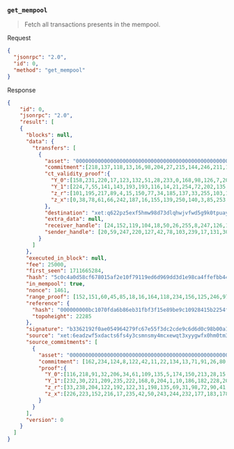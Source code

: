 ### `get_mempool`

> Fetch all transactions presents in the mempool.

Request

```json
{
  "jsonrpc": "2.0",
  "id": 0,
  "method": "get_mempool"
}
```

Response

```json
{
    "id": 0,
    "jsonrpc": "2.0",
    "result": [
    {
      "blocks": null,
      "data": {
        "transfers": [
          {
            "asset": "0000000000000000000000000000000000000000000000000000000000000000",
            "commitment":[218,137,118,13,16,98,204,27,215,144,246,211,178,168,50,50,214,47,38,213,149,49,46,101,251,35,2,84,54,7,68,94],
            "ct_validity_proof":{
              "Y_0":[158,231,220,17,123,132,51,28,233,0,168,98,126,7,204,191,246,187,147,221,210,166,249,38,76,110,12,160,87,190,73,66],
              "Y_1":[224,7,55,141,143,193,193,116,14,21,254,72,202,135,223,232,143,29,173,215,27,13,142,70,128,77,157,173,219,40,107,14],
              "z_r":[101,195,217,89,4,15,150,77,34,185,137,33,255,103,191,44,99,34,54,217,235,49,172,242,45,152,6,198,185,36,221,9],
              "z_x":[0,38,78,61,66,242,187,16,155,139,250,140,3,85,253,202,190,26,183,196,8,239,141,147,57,19,21,37,84,70,27,10],
            },
            "destination": "xet:q622pz5exf5hmw98d73dlqhwjvfwd5g9k0tpuay90ga634c64cgsqczfmvx",
            "extra_data": null,
            "receiver_handle": [24,152,119,104,18,50,26,255,8,247,126,14,156,62,135,55,131,133,33,233,248,202,145,75,233,224,102,163,0,64,196,63],
            "sender_handle": [20,59,247,220,127,42,78,103,239,17,131,30,126,110,74,163,142,85,90,52,154,129,10,49,21,74,104,98,237,16,156,1]
          }
        ]
      },
      "executed_in_block": null,
      "fee": 25000,
      "first_seen": 1711665284,
      "hash": "5c0c4a0d58cf678015af2e10f79119ed6d969dd3d1e98ca4ffefbb4439765658",
      "in_mempool": true,
      "nonce": 1461,
      "range_proof": [152,151,60,45,85,18,16,164,118,234,156,125,246,97,104,9,127,48,209,201,216,221,90,165,40,92,168,17,141,27,234,66,16,112,30,126,229,71,182,165,209,223,33,13,46,79,39,85,24,124,214,238,32,211,121,62,17,183,134,67,200,13,34,90,48,159,174,238,16,134,120,177,210,122,246,203,179,74,1,176,225,122,230,124,194,82,37,137,116,137,64,167,149,54,188,36,6,24,206,54,245,111,185,21,79,168,207,10,60,190,15,103,130,136,86,46,156,145,143,114,96,121,190,193,188,193,13,46,68,220,94,70,90,47,99,254,33,158,147,100,83,172,24,18,160,67,122,31,26,226,79,251,169,119,50,116,179,223,137,3,157,237,40,81,53,44,177,21,244,147,135,5,67,59,48,254,204,147,8,104,192,166,48,39,43,228,118,108,190,129,209,12,47,118,41,173,134,102,169,27,246,45,215,3,148,97,240,111,171,131,134,170,27,160,45,189,121,2,54,53,130,76,42,1,144,146,190,213,109,239,10,58,82,65,186,40,32,69,185,127,115,236,5,151,36,47,152,155,18,95,56,69,75,184,94,68,14,237,228,245,111,203,206,42,52,59,180,8,45,206,9,129,52,93,231,152,128,177,153,44,73,162,86,15,44,234,130,40,60,81,238,36,11,41,213,158,231,130,236,185,60,172,84,221,219,78,97,61,56,39,198,126,28,62,169,52,44,122,230,101,204,247,17,247,42,238,121,167,126,206,156,195,185,18,81,163,211,1,239,10,215,0,219,242,191,197,142,118,248,77,86,57,2,40,161,195,165,31,232,92,228,26,147,77,148,40,109,44,116,128,149,144,218,136,204,233,208,160,172,179,207,218,174,16,242,28,90,132,88,42,112,131,154,2,63,160,210,57,79,27,11,132,86,81,110,154,243,47,94,29,241,252,11,31,103,4,118,170,187,179,237,160,37,35,75,120,186,151,164,83,55,139,147,4,89,231,226,21,182,189,59,61,120,120,231,40,109,60,26,156,77,240,152,136,139,199,168,33,156,245,218,0,226,64,149,97,97,25,212,197,148,231,215,75,79,216,154,84,72,66,214,62,190,169,22,150,40,53,2,96,102,44,67,90,56,147,69,131,186,223,24,181,53,97,60,102,68,12,26,27,208,106,186,32,220,18,199,120,108,230,245,58,77,239,179,172,103,169,152,201,204,105,189,69,9,180,251,17,233,118,67,150,201,14,58,138,121,104,30,158,46,137,12,63,5,86,58,207,50,240,226,94,105,110,37,181,108,84,196,222,195,156,207,146,168,1,180,138,113,24,210,252,109,207,139,27,42,47,71,113,208,210,189,168,219,200,216,174,135,217,90,126,173,108,231,80,100,69,196,50,69,252,145,163,211,201,217,141,89,184,171,31,88,113,226,130,195,2,44,71,213,60,16,169,255,136,118,82,181,117,172,115,7,172,53,76,22,38,53,116,174,217,175,91,33,159,255,195,84,112,54,141,165,186,148,240,207,2,22,97,48,74,85,182,5,71,153,249,41,165,215,18,185,143,101,205,74,210,120,51,17,212,193,63,196,16,170,2,225,230,243,87,168,14,3,152,101,127,84,120,135,132,126,80,136,124,133,106,66,182,185,56,31,202,237,60,7,244,89,180,151,138,231,25,20,3],
      "reference": {
        "hash": "000000000bc1070fda6b86eb31fbf3f15e89be9c10928415b2254fcab96088a8",
        "topoheight": 22285
      },
      "signature": "b3362192f0ae054964279fc67e55f3dc2cde9c6d6d0c98b00a1c31672d6a330aa1cdad4929662d68fa0a830349da429eef342fef43125b97fea87c16fa2f6607",
      "source": "xet:6eadzwf5xdacts6fs4y3csmnsmy4mcxewqt3xyygwfx0hm0tm32sqxdy9zk",
      "source_commitments": [
        {
          "asset": "0000000000000000000000000000000000000000000000000000000000000000",
          "commitment": [162,234,124,8,122,42,11,22,134,13,71,91,26,80,192,4,149,92,35,2,69,33,94,84,83,83,50,84,209,203,45,40],
          "proof":{
            "Y_0":[116,218,91,32,206,34,61,109,135,5,174,150,213,28,15,5,79,168,84,64,199,155,22,248,76,5,201,196,66,69,228,32],
            "Y_1":[232,30,221,209,235,222,168,0,204,1,10,186,182,228,205,104,242,219,123,147,135,35,12,202,232,1,102,134,41,158,212,29],"Y_2":[14,184,127,213,147,230,161,52,135,223,62,143,110,219,156,170,241,152,8,241,89,249,46,183,17,173,129,172,150,45,215,105],
            "z_r":[33,238,204,122,192,122,31,198,135,69,31,98,72,90,41,244,184,159,106,125,17,248,30,170,73,107,91,124,15,60,98,1],"z_s":[176,230,7,8,210,21,88,239,54,119,207,5,27,137,141,68,142,55,5,0,97,67,90,223,150,126,112,219,243,131,171,14],
            "z_x":[226,223,152,216,17,235,42,50,243,244,232,177,183,178,27,46,203,154,18,177,82,53,203,213,178,112,156,49,21,191,125,8]
          }
        }
      ],
      "version": 0
    }
  ]
}
```
